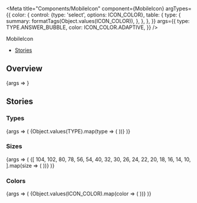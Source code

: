 
<Meta
  title="Components/MobileIcon"
  component={MobileIcon}
  argTypes={{
    color: {
      control: {type: 'select', options: ICON_COLOR},
      table: {
        type: {
          summary: formatTags(Object.values(ICON_COLOR)),
        },
      },
    },
  }}
  args={{
    type: TYPE.ANSWER_BUBBLE,
    color: ICON_COLOR.ADAPTIVE,
  }}
/>

<PageHeader>MobileIcon</PageHeader>

- [Stories](#stories)

## Overview

<Canvas>
  <Story name="Default">{args => <MobileIcon {...args} />}</Story>
</Canvas>

<ArgsTable story="Default" />

## Stories

### Types

<Canvas>
  <Story name="Types">
    {args => (
      <Flex wrap>
        {Object.values(TYPE).map(type => (
          <StoryVariant label={`type - ${type}`} width={200} key={type}>
            <MobileIcon {...args} type={type} />
          </StoryVariant>
        ))}
      </Flex>
    )}
  </Story>
</Canvas>

### Sizes

<Canvas>
  <Story name="Sizes">
    {args => (
      <Flex wrap>
        {[
          104, 102, 80, 78, 56, 54, 40, 32, 30, 26, 24, 22, 20, 18, 16, 14, 10,
        ].map(size => (
          <StoryVariant label={`size - ${size}`} width={200} key={size}>
            <MobileIcon {...args} size={size} />
          </StoryVariant>
        ))}
      </Flex>
    )}
  </Story>
</Canvas>

### Colors

<Canvas>
  <Story name="Colors">
    {args => (
      <Flex wrap>
        {Object.values(ICON_COLOR).map(color => (
          <StoryVariant label={`color - ${color}`} width={200} key={color}>
            <MobileIcon {...args} color={color} />
          </StoryVariant>
        ))}
      </Flex>
    )}
  </Story>
</Canvas>
